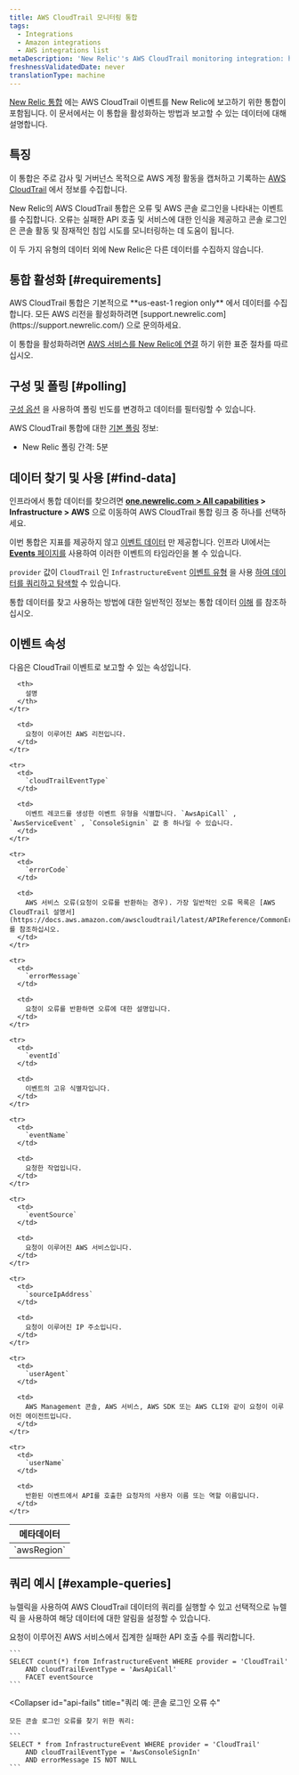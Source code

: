 ```yaml
---
title: AWS CloudTrail 모니터링 통합
tags:
  - Integrations
  - Amazon integrations
  - AWS integrations list
metaDescription: 'New Relic''s AWS CloudTrail monitoring integration: how to enable it, and what data it reports.'
freshnessValidatedDate: never
translationType: machine
---
```


[New Relic 통합](/docs/infrastructure/integrations-getting-started/getting-started/introduction-infrastructure-integrations) 에는 AWS CloudTrail 이벤트를 New Relic에 보고하기 위한 통합이 포함됩니다. 이 문서에서는 이 통합을 활성화하는 방법과 보고할 수 있는 데이터에 대해 설명합니다.

## 특징

이 통합은 주로 감사 및 거버넌스 목적으로 AWS 계정 활동을 캡처하고 기록하는 [AWS CloudTrail](https://aws.amazon.com/documentation/cloudtrail/) 에서 정보를 수집합니다.

New Relic의 AWS CloudTrail 통합은 오류 및 AWS 콘솔 로그인을 나타내는 이벤트를 수집합니다. 오류는 실패한 API 호출 및 서비스에 대한 인식을 제공하고 콘솔 로그인은 콘솔 활동 및 잠재적인 침입 시도를 모니터링하는 데 도움이 됩니다.

이 두 가지 유형의 데이터 외에 New Relic은 다른 데이터를 수집하지 않습니다.

## 통합 활성화 [#requirements]

<Callout variant="important">
  AWS CloudTrail 통합은 기본적으로 <DNT>**us-east-1 region only**</DNT> 에서 데이터를 수집합니다. 모든 AWS 리전을 활성화하려면 [support.newrelic.com](https://support.newrelic.com/) 으로 문의하세요.
</Callout>

이 통합을 활성화하려면 [AWS 서비스를 New Relic에 연결](/docs/infrastructure/amazon-integrations/get-started/connect-aws-new-relic-infrastructure-monitoring/) 하기 위한 표준 절차를 따르십시오.

## 구성 및 폴링 [#polling]

[구성 옵션](/docs/integrations/new-relic-integrations/getting-started/configure-polling-frequency-data-collection-cloud-integrations) 을 사용하여 폴링 빈도를 변경하고 데이터를 필터링할 수 있습니다.

AWS CloudTrail 통합에 대한 [기본 폴링](/docs/infrastructure/amazon-integrations/aws-integrations-list/aws-polling-intervals-infrastructure-integrations) 정보:

* New Relic 폴링 간격: 5분

## 데이터 찾기 및 사용 [#find-data]

인프라에서 통합 데이터를 찾으려면 <DNT>**[one.newrelic.com > All capabilities](https://one.newrelic.com/all-capabilities) > Infrastructure > AWS**</DNT> 으로 이동하여 AWS CloudTrail 통합 링크 중 하나를 선택하세요.

이번 통합은 지표를 제공하지 않고 [이벤트 데이터](/docs/telemetry-data-platform/understand-data/new-relic-data-types/#events-new-relic) 만 제공합니다. 인프라 UI에서는 [<DNT>**Events**</DNT> 페이지를](/docs/infrastructure/new-relic-infrastructure/infrastructure-ui-pages/infrastructure-events-page-live-feed-every-config-change) 사용하여 이러한 이벤트의 타임라인을 볼 수 있습니다.

`provider` 값이 `CloudTrail` 인 `InfrastructureEvent` [이벤트 유형](/docs/data-apis/understand-data/new-relic-data-types/#event-data) 을 사용 [하여 데이터를 쿼리하고 탐색할](/docs/using-new-relic/data/understand-data/query-new-relic-data) 수 있습니다.

통합 데이터를 찾고 사용하는 방법에 대한 일반적인 정보는 통합 데이터 [이해](/docs/infrastructure/integrations/find-use-infrastructure-integration-data) 를 참조하십시오.

## 이벤트 속성

다음은 CloudTrail 이벤트로 보고할 수 있는 속성입니다.

<table>
  <thead>
    <tr>
      <th>
        메타데이터
      </th>

      <th>
        설명
      </th>
    </tr>
  </thead>

  <tbody>
    <tr>
      <td>
        `awsRegion`
      </td>

      <td>
        요청이 이루어진 AWS 리전입니다.
      </td>
    </tr>

    <tr>
      <td>
        `cloudTrailEventType`
      </td>

      <td>
        이벤트 레코드를 생성한 이벤트 유형을 식별합니다. `AwsApiCall` , `AwsServiceEvent` , `ConsoleSignin` 값 중 하나일 수 있습니다.
      </td>
    </tr>

    <tr>
      <td>
        `errorCode`
      </td>

      <td>
        AWS 서비스 오류(요청이 오류를 반환하는 경우). 가장 일반적인 오류 목록은 [AWS CloudTrail 설명서](https://docs.aws.amazon.com/awscloudtrail/latest/APIReference/CommonErrors.html) 를 참조하십시오.
      </td>
    </tr>

    <tr>
      <td>
        `errorMessage`
      </td>

      <td>
        요청이 오류를 반환하면 오류에 대한 설명입니다.
      </td>
    </tr>

    <tr>
      <td>
        `eventId`
      </td>

      <td>
        이벤트의 고유 식별자입니다.
      </td>
    </tr>

    <tr>
      <td>
        `eventName`
      </td>

      <td>
        요청한 작업입니다.
      </td>
    </tr>

    <tr>
      <td>
        `eventSource`
      </td>

      <td>
        요청이 이루어진 AWS 서비스입니다.
      </td>
    </tr>

    <tr>
      <td>
        `sourceIpAddress`
      </td>

      <td>
        요청이 이루어진 IP 주소입니다.
      </td>
    </tr>

    <tr>
      <td>
        `userAgent`
      </td>

      <td>
        AWS Management 콘솔, AWS 서비스, AWS SDK 또는 AWS CLI와 같이 요청이 이루어진 에이전트입니다.
      </td>
    </tr>

    <tr>
      <td>
        `userName`
      </td>

      <td>
        반환된 이벤트에서 API를 호출한 요청자의 사용자 이름 또는 역할 이름입니다.
      </td>
    </tr>
  </tbody>
</table>

## 쿼리 예시 [#example-queries]

뉴렐릭을 사용하여 AWS CloudTrail 데이터의 쿼리를 실행할 수 있고 선택적으로 뉴렐릭 <InlinePopover type="alerts"/>을 사용하여 해당 데이터에 대한 알림을 설정할 수 있습니다.

<CollapserGroup>
  <Collapser
    id="api-fails"
    title="쿼리 예: 실패한 API 호출 수"
  >
    요청이 이루어진 AWS 서비스에서 집계한 실패한 API 호출 수를 쿼리합니다.

    ```
    SELECT count(*) from InfrastructureEvent WHERE provider = 'CloudTrail' 
        AND cloudTrailEventType = 'AwsApiCall' 
        FACET eventSource
    ```
  </Collapser>

  <Collapser
    id="api-fails"
    title="쿼리 예: 콘솔 로그인 오류 수"
  >
    모든 콘솔 로그인 오류를 찾기 위한 쿼리:

    ```
    SELECT * from InfrastructureEvent WHERE provider = 'CloudTrail' 
        AND cloudTrailEventType = 'AwsConsoleSignIn' 
        AND errorMessage IS NOT NULL
    ```
  </Collapser>
</CollapserGroup>